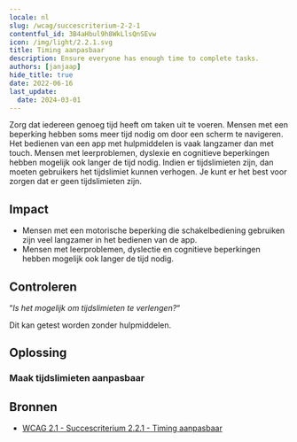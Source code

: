 ```yaml
---
locale: nl
slug: /wcag/succescriterium-2-2-1
contentful_id: 3B4aHbul9h8WkLlsQnSEvw
icon: /img/light/2.2.1.svg
title: Timing aanpasbaar
description: Ensure everyone has enough time to complete tasks.
authors: [janjaap]
hide_title: true
date: 2022-06-16
last_update:
  date: 2024-03-01
---
```


<Hero
  title="Timing aanpasbaar"
  imageSrc="/img/light/2.2.1.svg"
  alt="WCAG 2.2.1 - Logo"
  prefix="Succescriterium 2.2.1"
  suffix="Niveau A"
/>

Zorg dat iedereen genoeg tijd heeft om taken uit te voeren. Mensen met een beperking hebben soms meer tijd nodig om door een scherm te navigeren. Het bedienen van een app met hulpmiddelen is vaak langzamer dan met touch. Mensen met leerproblemen, dyslexie en cognitieve beperkingen hebben mogelijk ook langer de tijd nodig. Indien er tijdslimieten zijn, dan moeten gebruikers het tijdslimiet kunnen verhogen. Je kunt er het best voor zorgen dat er geen tijdslimieten zijn.

## Impact

- Mensen met een motorische beperking die schakelbediening gebruiken zijn veel langzamer in het bedienen van de app.
- Mensen met leerproblemen, dyslectie en cognitieve beperkingen hebben mogelijk ook langer de tijd nodig.

## Controleren

“*Is het mogelijk om tijdslimieten te verlengen?*“

Dit kan getest worden zonder hulpmiddelen.

## Oplossing

### Maak tijdslimieten aanpasbaar

<CodeSample id="screen-timing" locale="nl"/>

## Bronnen

- [WCAG 2.1 - Succescriterium 2.2.1 - Timing aanpasbaar](https://www.w3.org/Translations/WCAG21-nl/#timing-aanpasbaar)
